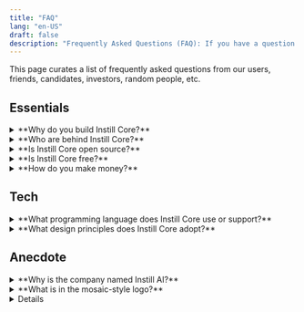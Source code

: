 ```yaml
---
title: "FAQ"
lang: "en-US"
draft: false
description: "Frequently Asked Questions (FAQ): If you have a question about Instill products, you're in the right place"
---
```


This page curates a list of frequently asked questions from our users, friends, candidates, investors, random people, etc.

## Essentials

<ToggleBlock>
  <details> 
    <summary>**Why do you build Instill Core?**</summary>

    Modern data stack misses unstructured data processing.

    It is non-trivial to process unstructured data though.
    We used to suffer enough in connecting datas from different sources, devising our own deep learning models, putting the models in production, running the day-to-day operation,
    and endlessly building the peripheral MLOps tools to keep the production data pipeline resilient and AI performance consistent.
    All these happened in-house and were non-scalable.

    There must be a better way, and [Instill Core](welcome#instill-core-foundation-for-ai-first-applications) is the answer.

    To prevail AI and to make it accessible to everyone, the point is not merely the algorithms (i.e., the AI models) but the infrastructure tooling to connect the value of the algorithms end-to-end with the modern data stack.

    You can find a more detailed narrative in our blog article [Why Instill AI exists](/blog/why-instill-ai-exists/?utm_source=documentation&utm_medium=link) and [Missing piece in modern data stack: unstructured data ETL](/blog/unstructured-data-etl/?utm_source=documentation&utm_medium=link).

  </details>
</ToggleBlock>

<ToggleBlock>
  <details> 
    <summary>**Who are behind Instill Core?**</summary>

    We are a nimble team formed by members working for years in Computer Vision, Machine Learning, Deep Learning, large-scale database, and cloud-native applications/infrastructure.
    We have in-depth experience in developing and maintaining sophisticated AI systems.

    Before we started to build Instill Core, we had fought with streaming large volume data (billions of images a day!) to automate Vision tasks using deep learning models, sweating blood to build everything from scratch.

    We have learned that model serving for an effective end-to-end data flow concerns not only **high throughput** and **low latency** but also **cost effectiveness**. These criteria are non-trivial to achieve altogether.
    In the end, we had successfully built a battle-proven AI system in-house and had the system run in production for years.

    What we had built can actually be modularised into working components to benefit a broader spectrum of AI tasks and industry sectors.
    We believe it's time to apply our experiences to make AI more accessible to everyone, especially the data industry.

  </details>
</ToggleBlock>

<ToggleBlock>
  <details> 
    <summary>**Is Instill Core open source?**</summary>

    Instill Core uses multiple licenses, including Elastic License 2.0 (ELv2) and open-source MIT License.
    Our mission is to make AI accessible to everyone. The best way to achieve this is to make Instill Core free to use and source available to everyone, while ensuring we safely create a sustainable business.
    Please check the [VDP License](/docs/vdp/license) in detail.

  </details>
</ToggleBlock>

<ToggleBlock>
  <details> 
    <summary>**Is Instill Core free?**</summary>

    Yes. It is source available so you can self-host it in your basement for free.

  </details>
</ToggleBlock>

<ToggleBlock>
  <details> 
    <summary>**How do you make money?**</summary>

    We offer fully managed cloud service **Instill Cloud** to users who want to get all the power of Instill Core without any hassle.

    It is currently in **Open Alpha** testing phase - with all features **FREE**. For more information, see the [Pricing](/pricing) page. Rest assured that we will never charge you without your consent.

    We are adding new features every day and we need your feedback to help shape the future of the service and build Instill Cloud the best it can be.

    👉 [Try Instill Cloud free](https://console.instill.tech/?utm_source=documentation&utm_medium=link)

  </details>
</ToggleBlock>

## Tech

<ToggleBlock>
  <details> 
    <summary>**What programming language does Instill Core use or support?**</summary>

    Instill Core's backend components are Go-based and frontend console is written in Next.js, TypeScript, and TailwindCSS.

    Nonetheless, Instill Core is API-first and cloud-native. You can use cURL or the protobuf auto-generated codes to work with Instill Core. More developer-friendly multi-language SDKs are on our future roadmap.

  </details>
</ToggleBlock>

<ToggleBlock>
  <details> 
    <summary>**What design principles does Instill Core adopt?**</summary>

    - [Microservice](https://en.wikipedia.org/wiki/Microservices) architecture makes Instill Core to be extensible, flexible and reusable for scenarios where new components are constantly added in Instill Core.
      The overall microservice system can be also very efficient at scaling phase to scale each backend instances based on their individual workload.

    - [IDEALS](https://www.infoq.com/articles/microservices-design-ideals) (**I**nterface segregation, **D**eployability, **E**vent-driven, **A**vailability over consistency, **L**oose coupling, and **S**ingle responsibility) design principle sets a rigorous framework when there comes to any Instill Core design questions in our day-to-day development.

    - [API-first](https://swagger.io/resources/articles/adopting-an-api-first-approach) approach comes naturally with the adoption of microservice and IDEALS. All backend components in Instill Core are implemented with API-first design principle so the contract is firmly established for whatever necessary integration task coming in the future.

    - [The twelve-factor methodology](https://12factor.net) provides a down-to-earth guideline for the development and deployment of Instill Core components.

    Building an effective and efficient machine learning product requires implementing the cutting-edge best practices of MLOps.
    There are many essential components involved in the MLOps cycle, and notably, these components are still evolving.

    We believe tooling development in AI and Data industry is marching toward a completely modularisation future, meaning that components in MLOps need to take into account flexibility, extensibility and composability as the first-class citizen as far as the design principle goes.

  </details>
</ToggleBlock>

## Anecdote

<ToggleBlock>
  <details> 
    <summary>**Why is the company named Instill AI?**</summary>

    We have been attempting to land AI products ever since the surge of deep learning in 2014.
    On the way, we have learned how challenging this can be. To build effective AI products, educate the market about the AI, and eventually see the AI products helping people in real life.
    It is fair to say that we, the whole industry, still have a long way to go.

    We are enthusiastic about being on the journey, to instill the AI technologies gradually to the industry.

    The name is also inspired by a Chinese poem "Delighting in Rain on a Spring Night (春夜喜雨)" by Du Fu (杜甫), particularly for reifying the word "instill":

    > 好雨知時節，當春乃發生。
    > 隨風潛入夜，潤物細無聲。
    > 野徑雲俱黑，江船火獨明。
    > 曉看紅濕處，花重錦官城。

    It's pretty hard to have this poem precisely translated in English, but anyway the main idea is to express how delightful when hard working finally pays off.

  </details>
</ToggleBlock>

<ToggleBlock>
  <details> 
    <summary>**What is in the mosaic-style logo?**</summary>

    Our visual designer [Wen Chen](https://mrwenchen.com/about) has done a great job to embed Instill AI and the meaning of our effort into the logo.

    <div align="center">
      <ZoomableImg
        src="/docs-assets/instill-cloud/why-logo.png"
        alt="logo"
        width="400px"
      />
    </div>

  </details>
</ToggleBlock>

<ToggleBlock>
  <details>

    <summary>**Which one is Instill AI?**</summary>

    Among all the other Instill AIs you could ever find on the Internet, Instill AI with the domain `instill.tech` is the earliest incorporated company in the UK (on 11 June 2020).

    If you Google "Instill AI", please always refer to the right one: https://www.instill.tech to find us. 😉

  </details>
</ToggleBlock>
